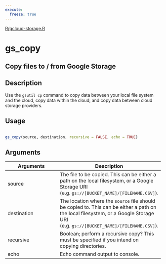 ```yaml
---
execute:
  freeze: true
---
```


[R/gcloud-storage.R](NULL/blob/main/R/gcloud-storage.R#L23) 

# gs_copy

## Copy files to / from Google Storage

## Description
 Use the `gsutil cp` command to copy data between your local file system and the cloud, copy data within the cloud, and copy data between cloud storage providers. 


## Usage
```r
 
gs_copy(source, destination, recursive = FALSE, echo = TRUE) 
```

## Arguments
|Arguments|Description|
|---|---|
| source | The file to be copied. This can be either a path on the local filesystem, or a Google Storage URI (e.g. `gs://[BUCKET_NAME]/[FILENAME.CSV]`). |
| destination | The location where the `source` file should be copied to. This can be either a path on the local filesystem, or a Google Storage URI (e.g. `gs://[BUCKET_NAME]/[FILENAME.CSV]`). |
| recursive | Boolean; perform a recursive copy? This must be specified if you intend on copying directories. |
| echo | Echo command output to console. |







